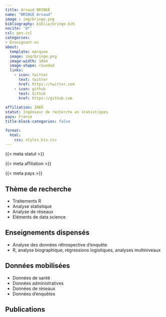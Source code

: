 ```yaml
---
title: Arnaud BRINGÉ
name: "BRINGÉ Arnaud"
image : img/bringe.png
bibliography: biblio/bringe.bib
nocite: '@*'
csl: geo.csl
categories: 
- Enseignant·es
about:
  template: marquee
  image: img/bringe.png
  image-width: 18em
  image-shape: rounded
  links:
    - icon: twitter
      text: twitter
      href: https://twitter.com
    - icon: github
      text: Github
      href: https://github.com
      
affiliation: INED
statut: Ingénieur de recherche en statistiques
pays: France
title-block-categories: false

format:
  html: 
    css: styles_bis.css
---
```


::: {#profil}
::: {#statut}
{{< meta statut >}}
:::

::: {#affiliation}
{{< meta affiliation >}}
:::

::: {#pays}
<i class="bi bi-globe2"></i> {{< meta pays >}}\
:::
:::

## <i class="bi bi-ui-checks-grid"></i> Thème de recherche

::: {#liste}
-   Traitements R
-   Analyse statistique
-   Analyse de réseaux
-   Eléments de data science
:::

## <i class="bi bi-person-video3"></i> Enseignements dispensés

<div>

-   Analyse des données rétrospective d'enquête
-   R, analyse biographique, régressions logistiques, analyses multiniveaux

</div>

## <i class="bi bi-clipboard-data"></i> Données mobilisées

-   Données de santé
-   Données administratives
-   Données de réseaux
-   Données d'enquêtes

## <i class="bi bi-file-earmark-text"></i> Publications

::: {#refs}
:::
